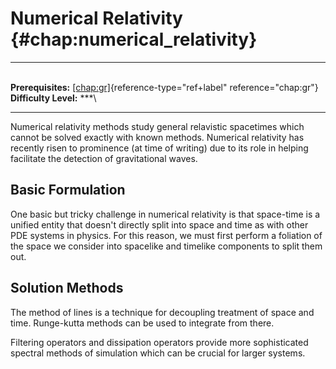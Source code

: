 # Numerical Relativity \{#chap:numerical_relativity\}

------------------------------------------------------------------------

\
**Prerequisites:** [\[chap:gr\]](#chap:gr)\{reference-type="ref+label"
reference="chap:gr"\}\
**Difficulty Level:** \*\*\*\

------------------------------------------------------------------------

Numerical relativity methods study general relavistic spacetimes which
cannot be solved exactly with known methods. Numerical relativity has
recently risen to prominence (at time of writing) due to its role in
helping facilitate the detection of gravitational waves.

## Basic Formulation

One basic but tricky challenge in numerical relativity is that
space-time is a unified entity that doesn't directly split into space
and time as with other PDE systems in physics. For this reason, we must
first perform a foliation of the space we consider into spacelike and
timelike components to split them out.

## Solution Methods

The method of lines is a technique for decoupling treatment of space and
time. Runge-kutta methods can be used to integrate from there.

Filtering operators and dissipation operators provide more sophisticated
spectral methods of simulation which can be crucial for larger systems.
